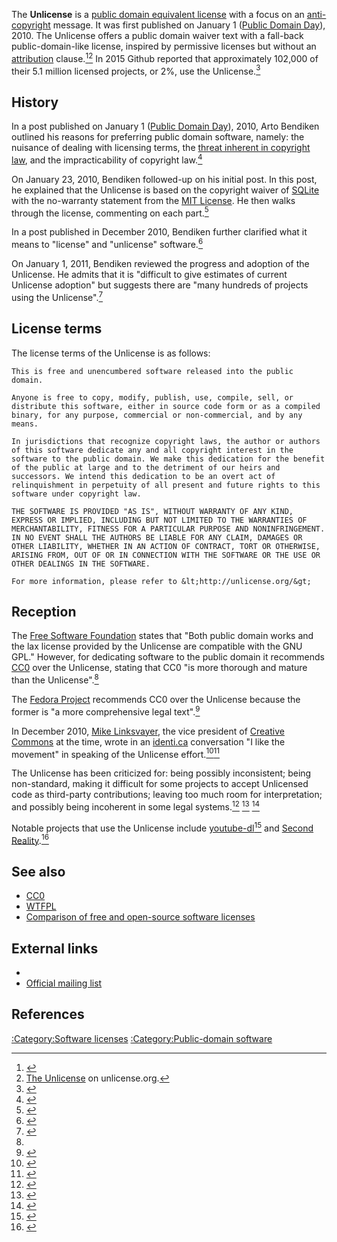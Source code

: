{{Infobox software license
| name            = Unlicense
| image           = 
| caption         =
| author          = Arto Bendiken
| version         = 
| publisher       = 
| date            = 
| OSI approved    = Partial (while considered free not recommended)<ref>{{cite web|url=http://opensource.org/faq#unlicense |title=Frequently Answered Questions}}</ref>
| Debian approved = <!-- Yes or No or n/a -->
| FSF approved    = Yes<ref name="fsf_unlicense">{{cite web |url=https://www.gnu.org/licenses/license-list.en.html#Unlicense |title=Various Licenses and Comments about Them - GNU Project § The Unlicense |publisher=Free Software Foundation |accessdate=February 10, 2017}}</ref>
| GPL compatible  = Yes<ref name="fsf_unlicense" />
| copyleft        = No
| linking         = Yes
| website         = {{URL|unlicense.org}}
}}
The '''Unlicense''' is a [[public domain equivalent license]] with a focus on an [[anti-copyright]] message. It was first published on January 1 ([[Public Domain Day]]), 2010. The Unlicense offers a public domain waiver text with a fall-back public-domain-like license, inspired by permissive licenses but without an [[Attribution (copyright)|attribution]] clause.<ref>{{cite web |url=http://ostatic.com/blog/the-unlicense-a-license-for-no-license |title=The Unlicense: A License for No License |publisher=OStatic |author=Joe Brockmeier |date=January 11, 2010 |archive-url=https://web.archive.org/web/20170122063132/http://ostatic.com/blog/the-unlicense-a-license-for-no-license |archive-date=January 22, 2017}}</ref><ref>[http://unlicense.org The Unlicense] on unlicense.org.</ref> In 2015 Github reported that approximately 102,000 of their 5.1 million licensed projects, or 2%, use the Unlicense.<ref name="githubunlicense">{{cite web|url=https://github.com/blog/1964-license-usage-on-github-com |title=Open source license usage on GitHub.com |date=2015-03-09 |first=Ben |last=Balter |accessdate=2015-11-21 |publisher=[[github.com]] |quote=1 MIT 44.69%, 2 Other 15.68%, 3 GPLv2 12.96%, 4 Apache 11.19%, 5 GPLv3 8.88%, 6 BSD 3-clause 4.53%, 7 Unlicense 1.87%, 8 BSD 2-clause 1.70%, 9 LGPLv3 1.30%, 10 AGPLv3 1.05%  (30 mill * 2% * 17% = 102k)}}</ref>

==History==

In a post published on January 1 ([[Public Domain Day]]), 2010, Arto Bendiken outlined his reasons for preferring public domain software, namely: the nuisance of dealing with licensing terms, the [[Copyright infringement|threat inherent in copyright law]], and the impracticability of copyright law.<ref>{{cite web |url=http://ar.to/2010/01/set-your-code-free |date=January 1, 2010 |title=Set Your Code Free |author=Arto Bendiken |accessdate=February 10, 2017 |quote=anybody affixing a licensing statement to open-source software is guilty of either magical thinking or of having an intention to follow up on the implied threat}}</ref>

On January 23, 2010, Bendiken followed-up on his initial post. In this post, he explained that the Unlicense is based on the copyright waiver of [[SQLite]] with the no-warranty statement from the [[MIT License]]. He then walks through the license, commenting on each part.<ref>{{cite web |url=http://ar.to/2010/01/dissecting-the-unlicense |title=Dissecting the Unlicense: Software Freedom in Four Clauses and a Link |author=Arto Bendiken |accessdate=February 10, 2017 |date=January 23, 2010}}</ref>

In a post published in December 2010, Bendiken further clarified what it means to "license" and "unlicense" software.<ref>{{cite web |url=http://ar.to/2010/12/licensing-and-unlicensing |title=Licensed, License-Free, and Unlicensed Code |author=Arto Bendiken |accessdate=February 10, 2017 |date=December 19, 2010}}</ref>

On January 1, 2011, Bendiken reviewed the progress and adoption of the Unlicense. He admits that it is "difficult to give estimates of current Unlicense adoption" but suggests there are "many hundreds of projects using the Unlicense".<ref>{{cite web |url=http://ar.to/2011/01/unlicense-1st-year |title=The Unlicense: The First Year in Review |author=Arto Bendiken |accessdate=February 10, 2017 |date=January 1, 2011}}</ref>

==License terms==

The license terms of the Unlicense is as follows:

<pre>This is free and unencumbered software released into the public domain.

Anyone is free to copy, modify, publish, use, compile, sell, or
distribute this software, either in source code form or as a compiled
binary, for any purpose, commercial or non-commercial, and by any
means.

In jurisdictions that recognize copyright laws, the author or authors
of this software dedicate any and all copyright interest in the
software to the public domain. We make this dedication for the benefit
of the public at large and to the detriment of our heirs and
successors. We intend this dedication to be an overt act of
relinquishment in perpetuity of all present and future rights to this
software under copyright law.

THE SOFTWARE IS PROVIDED "AS IS", WITHOUT WARRANTY OF ANY KIND,
EXPRESS OR IMPLIED, INCLUDING BUT NOT LIMITED TO THE WARRANTIES OF
MERCHANTABILITY, FITNESS FOR A PARTICULAR PURPOSE AND NONINFRINGEMENT.
IN NO EVENT SHALL THE AUTHORS BE LIABLE FOR ANY CLAIM, DAMAGES OR
OTHER LIABILITY, WHETHER IN AN ACTION OF CONTRACT, TORT OR OTHERWISE,
ARISING FROM, OUT OF OR IN CONNECTION WITH THE SOFTWARE OR THE USE OR
OTHER DEALINGS IN THE SOFTWARE.

For more information, please refer to &lt;http://unlicense.org/&gt;
</pre>

==Reception==

The [[Free Software Foundation]] states that "Both public domain works and the lax license provided by the Unlicense are compatible with the GNU GPL." However, for dedicating software to the public domain it recommends [[CC0]] over the Unlicense, stating that CC0 "is more thorough and mature than the Unlicense".<ref name="fsf_unlicense" />

The [[Fedora Project]] recommends CC0 over the Unlicense because the former is "a more comprehensive legal text".<ref>{{cite web |url=https://fedoraproject.org/wiki/Licensing/Unlicense |title=Licensing/Unlicense |publisher=[[Fedora Project]] |accessdate=February 28, 2017 |date=August 14, 2014 |quote=Fedora recommends use of CC-0 over this license, because it is a more comprehensive legal text around this tricky issue. It is also noteworthy that some MIT variant licenses which contain the right to "sublicense" are closer to a true Public Domain declaration than the one in the "Unlicense" text.}}</ref>

In December 2010, [[Mike Linksvayer]], the vice president of [[Creative Commons]] at the time, wrote in an [[identi.ca]] conversation "I like the movement" in speaking of the Unlicense effort.<ref>{{cite web |url=http://identi.ca/conversation/59986314 |archive-date=August 16, 2011 |archive-url=https://web.archive.org/web/20110816083109/https://identi.ca/conversation/59986314 |title=Conversation |publisher=[[Identi.ca]] |accessdate=February 28, 2017 |date=December 17, 2010 |quote=@bendiken surely there's a better name than copyfree, but I like the movement and look fwd to your roundup. |author=[[Mike Linksvayer]]}}</ref><ref>{{cite web |url=https://groups.google.com/forum/#!topic/unlicense/an9PHJ0NGxA |title=CC0 and the Unlicense |publisher=Google Groups |accessdate=February 28, 2017 |date=December 18, 2010 |author=Arto Bendiken |quote=In case it's of interest, I'm engaged in an ongoing Identi.ca conversation with Mike Linksvayer, the vice president of Creative Commons [&hellip;] In short, the folks at Creative Commons are aware of the Unlicense initiative, and apparently supportive of it.}}</ref>

The Unlicense has been criticized for: being possibly inconsistent; being non-standard, making it difficult for some projects to accept Unlicensed code as third-party contributions; leaving too much room for interpretation; and possibly being incoherent in some legal systems.<ref>{{cite web |url=https://github.com/docopt/docopt.rs/issues/1 |title=Use a working license instead of UNLICENSE |author=Val Markovic (Valloric) |date=July 6, 2014 |accessdate=February 9, 2017 |publisher=[[GitHub]]}}</ref> <ref>{{cite web |url=https://softwareengineering.stackexchange.com/questions/147111/what-is-wrong-with-the-unlicense |title=What is wrong with the Unlicense? |accessdate=February 10, 2017 |author=cgt |publisher=Software Engineering Stack Exchange |date=May 3, 2012}}</ref> <ref>{{cite web |url=https://lists.opensource.org/pipermail/license-review/2012-January/001386.html |title=[License-review] OSI, legal conditions outside the "four corners" of the license, and PD/CC 0 [was Re: Can OSI specify that public domain is open source?] |accessdate=February 10, 2017 |first=Rick |last=Moen |date=January 3, 2012 |publisher=Open Source Initiative}}</ref>

Notable projects that use the Unlicense include [[youtube-dl]]<ref>{{cite web|title=youtube-dl GitHub page|url=https://github.com/rg3/youtube-dl/blob/master/LICENSE|website=GitHub|accessdate=2 October 2016}}</ref> and [[Second Reality]].<ref>{{cite web |url=https://github.com/mtuomi/SecondReality/blob/master/UNLICENSE |title=SecondReality/UNLICENSE at master · mtuomi/SecondReality |publisher=GitHub |accessdate=February 28, 2017 |date=August 1, 2013 |author=Mika Tuomi}}</ref>

==See also==

* [[CC0]]
* [[WTFPL]]
* [[Comparison of free and open-source software licenses]]

==External links==

* {{official website|http://unlicense.org/}}
* [https://groups.google.com/forum/#!forum/unlicense Official mailing list]

==References==

{{Reflist|30em}}

[[:Category:Software licenses]]
[[:Category:Public-domain software]]
